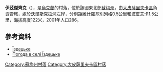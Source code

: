 {{coord|50|28|41|N|35|24|16|E|scale:100000_region:UA|display=title}}

'''伊茲傑齊克'''（{{lang-uk|Їздецьке}}），是[[烏克蘭|烏克蘭]]的村落，位於該國東北部[[蘇梅州|蘇梅州]]，由[[大皮薩里夫卡區|大皮薩里夫卡區]]負責管轄，處於[[沃爾斯克拉河|沃爾斯克拉河]]左岸，分別距離[[什羅基別列格|什羅基別列格]]0.5公里和[[波皮夫卡_(大皮薩里夫卡區)|波皮夫卡]]1.5公里，海拔高度122米，2001年人口286。

==參考資料==
* [http://w1.c1.rada.gov.ua/pls/z7502/A005?rdat1=02.02.2010&rf7571=28818 Їздецьке]{{dead link|date=2017年11月 |bot=InternetArchiveBot |fix-attempted=yes }}
* [http://weather.in.ua/ua/symskaja/9509 Погода в селі Їздецьке] {{Wayback|url=http://weather.in.ua/ua/symskaja/9509 |date=20111220000404 }}

{{DEFAULTSORT:Їздецьке}}
[[Category:蘇梅州村落|Category:蘇梅州村落]]
[[Category:大皮薩里夫卡區村落|Category:大皮薩里夫卡區村落]]


{{Sumy-geo-stub}}